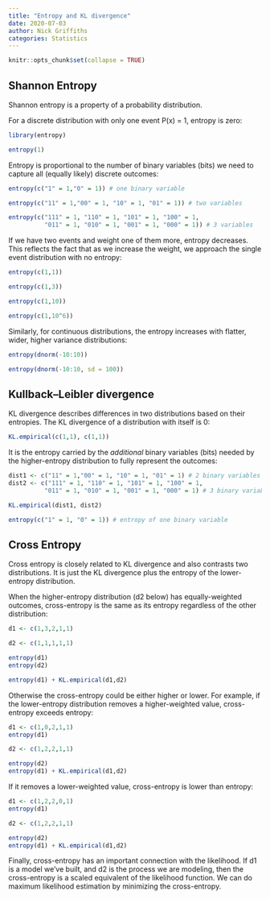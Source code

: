 ```yaml
---
title: "Entropy and KL divergence"
date: 2020-07-03
author: Nick Griffiths
categories: Statistics
---
```


```r
knitr::opts_chunk$set(collapse = TRUE)
```

## Shannon Entropy

Shannon entropy is a property of a probability distribution.

For a discrete distribution with only one event P(x) = 1, entropy is zero:

```r
library(entropy)

entropy(1)
```

Entropy is proportional to the number of binary variables (bits) we need to capture all (equally likely) discrete outcomes:

```r
entropy(c("1" = 1,"0" = 1)) # one binary variable

entropy(c("11" = 1,"00" = 1, "10" = 1, "01" = 1)) # two variables

entropy(c("111" = 1, "110" = 1, "101" = 1, "100" = 1,
          "011" = 1, "010" = 1, "001" = 1, "000" = 1)) # 3 variables
```

If we have two events and weight one of them more, entropy decreases. This reflects the fact that as we increase the weight, we approach the single event distribution with no entropy:

```r
entropy(c(1,1))

entropy(c(1,3))

entropy(c(1,10))

entropy(c(1,10^6))
```

Similarly, for continuous distributions, the entropy increases with flatter, wider, higher variance distributions:

```r
entropy(dnorm(-10:10))

entropy(dnorm(-10:10, sd = 100))
```

## Kullback–Leibler divergence

KL divergence describes differences in two distributions based on their entropies. The KL divergence of a distribution with itself is 0:

```r
KL.empirical(c(1,1), c(1,1))
```

It is the entropy carried by the *additional* binary variables (bits) needed by the higher-entropy distribution to fully represent the outcomes:

```r
dist1 <- c("11" = 1,"00" = 1, "10" = 1, "01" = 1) # 2 binary variables
dist2 <- c("111" = 1, "110" = 1, "101" = 1, "100" = 1,
          "011" = 1, "010" = 1, "001" = 1, "000" = 1) # 3 binary variables

KL.empirical(dist1, dist2)

entropy(c("1" = 1, "0" = 1)) # entropy of one binary variable
```

## Cross Entropy

Cross entropy is closely related to KL divergence and also contrasts two distributions. It is just the KL divergence plus the entropy of the lower-entropy distribution.

When the higher-entropy distribution (d2 below) has equally-weighted outcomes, cross-entropy is the same as its entropy regardless of the other distribution:

```r
d1 <- c(1,3,2,1,1)

d2 <- c(1,1,1,1,1)

entropy(d1)
entropy(d2)

entropy(d1) + KL.empirical(d1,d2)
```

Otherwise the cross-entropy could be either higher or lower. For example, if the lower-entropy distribution removes a higher-weighted value,  cross-entropy exceeds entropy:

```r
d1 <- c(1,0,2,1,1)
entropy(d1)

d2 <- c(1,2,2,1,1)

entropy(d2)
entropy(d1) + KL.empirical(d1,d2)
```

If it removes a lower-weighted value, cross-entropy is lower than entropy:

```r
d1 <- c(1,2,2,0,1)
entropy(d1)

d2 <- c(1,2,2,1,1)

entropy(d2)
entropy(d1) + KL.empirical(d1,d2)
```

Finally, cross-entropy has an important connection with the likelihood. If d1 is a model we've built, and d2 is the process we are modeling, then the cross-entropy is a scaled equivalent of the likelihood function. We can do maximum likelihood estimation by minimizing the cross-entropy.

